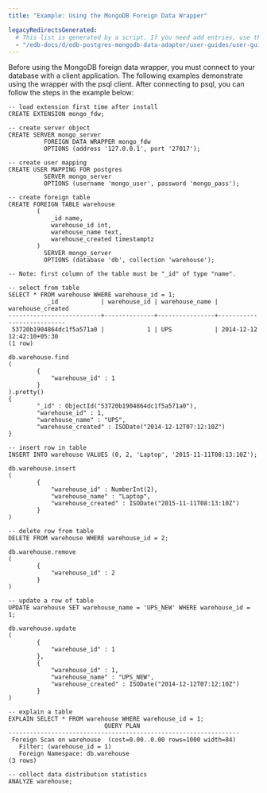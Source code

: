 ```yaml
---
title: "Example: Using the MongoDB Foreign Data Wrapper"

legacyRedirectsGenerated:
  # This list is generated by a script. If you need add entries, use the `legacyRedirects` key.
  - "/edb-docs/d/edb-postgres-mongodb-data-adapter/user-guides/user-guide/5.2.8/example_using_the_mongo_data_adapter.html"
---
```


<div id="example_using_the_mongo_data_adapter" class="registered_link"></div>

Before using the MongoDB foreign data wrapper, you must connect to your database with a client application. The following examples demonstrate using the wrapper with the psql client. After connecting to psql, you can follow the steps in the example below:

```text
-- load extension first time after install
CREATE EXTENSION mongo_fdw;

-- create server object
CREATE SERVER mongo_server
          FOREIGN DATA WRAPPER mongo_fdw
          OPTIONS (address '127.0.0.1', port '27017');

-- create user mapping
CREATE USER MAPPING FOR postgres
          SERVER mongo_server
          OPTIONS (username 'mongo_user', password 'mongo_pass');

-- create foreign table
CREATE FOREIGN TABLE warehouse
        (
            _id name,
            warehouse_id int,
            warehouse_name text,
            warehouse_created timestamptz
        )
          SERVER mongo_server
          OPTIONS (database 'db', collection 'warehouse');

-- Note: first column of the table must be "_id" of type "name".

-- select from table
SELECT * FROM warehouse WHERE warehouse_id = 1;
           _id            | warehouse_id | warehouse_name |     warehouse_created
--------------------------+--------------+----------------+---------------------------
 53720b1904864dc1f5a571a0 |            1 | UPS            | 2014-12-12 12:42:10+05:30
(1 row)

db.warehouse.find
(
        {
            "warehouse_id" : 1
        }
).pretty()
{
        "_id" : ObjectId("53720b1904864dc1f5a571a0"),
        "warehouse_id" : 1,
        "warehouse_name" : "UPS",
        "warehouse_created" : ISODate("2014-12-12T07:12:10Z")
}

-- insert row in table
INSERT INTO warehouse VALUES (0, 2, 'Laptop', '2015-11-11T08:13:10Z');

db.warehouse.insert
(
        {
            "warehouse_id" : NumberInt(2),
            "warehouse_name" : "Laptop",
            "warehouse_created" : ISODate("2015-11-11T08:13:10Z")
        }
)

-- delete row from table
DELETE FROM warehouse WHERE warehouse_id = 2;

db.warehouse.remove
(
        {
            "warehouse_id" : 2
        }
)

-- update a row of table
UPDATE warehouse SET warehouse_name = 'UPS_NEW' WHERE warehouse_id = 1;

db.warehouse.update
(
        {
            "warehouse_id" : 1
        },
        {
            "warehouse_id" : 1,
            "warehouse_name" : "UPS_NEW",
            "warehouse_created" : ISODate("2014-12-12T07:12:10Z")
        }
)

-- explain a table
EXPLAIN SELECT * FROM warehouse WHERE warehouse_id = 1;
                           QUERY PLAN
-----------------------------------------------------------------
 Foreign Scan on warehouse  (cost=0.00..0.00 rows=1000 width=84)
   Filter: (warehouse_id = 1)
   Foreign Namespace: db.warehouse
(3 rows)

-- collect data distribution statistics
ANALYZE warehouse;
```
